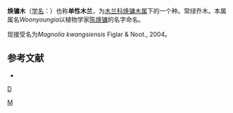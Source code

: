 {{Speciesbox
| taxon = Woonyoungia septentrionalis
| authority = (Dandy) Y. W. Law, 1997
| parent authority = Y. W. Law
| synonyms = 
* ''Kmeria septentrionalis'' 
* ''Magnolia kwangsiensis'' 
}}

'''焕镛木'''（[[学名|学名]]：{{lang|la|'''''Kmeria septentrionalis'''''}}）也称'''单性木兰'''，为[[木兰科|木兰科]][[焕镛木属|焕镛木属]]下的一个种。常绿乔木。本属属名''Woonyoungia''以植物学家[[陈焕镛|陈焕镛]]的名字命名。

现接受名为''Magnolia kwangsiensis'' Figlar & Noot., 2004。

== 参考文献 ==
{{refbegin}}
*{{CPNI | zh=单性木兰 | id=CPNI-273-13711 | binomial=Kmeria septentrionalis | authority= | sub= | var= | f= | cv= | accessdate=2013年1月17日}}
{{refend}}

{{plant-stub}}
{{Taxonbar}}
[[category:_焕镛木属|D]]
[[Category:1997年描述的植物|M]]